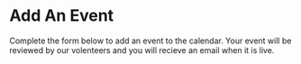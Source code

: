 <main className="max-w-screen-md mx-auto my-4 p-8 rounded-xl bg-white dark:bg-inherit">


# Add An Event

Complete the form below to add an event to the calendar. Your event will
be reviewed by our volenteers and you will recieve an email when it is
live.

<Form
  inputFields={[
    {
      props: {
        name: "Event Title",
        label: "Event Title",
        type: "text",
        required: true,
        placeholder: "Title Your Event",
      },
      description:
        "Titles should be unique to your event and be as descriptive as possible ideally in under 130 characters. Do not include other information like date or location in this section.",
    },
    {
      props: {
        name: "Event Description",
        label: "Event Description",
        type: "textarea",
        required: true,
        placeholder: "Give Your Event Some Flavour",
      },
      description:
        "1-3 paragraphs to really sell an event to someone, the title has hooked them, now tell people why your event is the best! Talk about the event organiser in the 3rd person (It feels super strange if you're the organiser writing it but I promise it's worth it). For instance write '[Organiser] invites you to...' instead of 'we invite you to...'",
    },
    {
      props: {
        name: "Event Accessibility",
        label: "Event Accessibility",
        type: "textarea",
        required: false,
        placeholder: "What is your event doing to be accessible?",
      },
      description:
        "We Reccommend listing accessibility measures in bullet point format and providing an email contact for accessibility queries.",
    },
    {
      props: {
        name: "Organiser Name",
        label: "Organiser Name",
        type: "text",
        required: false,
        placeholder: "Organisation or Individual",
      },
      description: "",
    },
    {
      props: {
        name: "Organiser Contact",
        label: "Organiser Contact",
        type: "text",
        required: true,
        placeholder: "organiser@example.com",
      },
      description:
        "At the moment we require that all events have an organiser's contact attatched to them. It can be anonymous, it can be an email or a social media, but it has to be a valid contact that will be published on the calendar.",
    },
    {
      props: {
        name: "Organiser Social Media",
        label: "Organiser Social Media",
        type: "textarea",
        required: false,
        placeholder: "Tell people where to find you!",
      },
      description: "",
    },
    {
      props: {
        name: "Start Time",
        label: "Start Time",
        type: "datetime-local",
        required: true,
        placeholder: "-",
      },
    },
    {
      props: {
        name: "End Time",
        label: "End Time",
        type: "datetime-local",
        required: false,
        placeholder: "-",
      },
    },
    {
      props: {
        name: "I Have Permission To Post This Event",
        label: "I Have Permission To Post This Event",
        type: "checkbox",
        required: true,
      },
      description:
        "By ticking this box you aknowledge that one of the following applies; you are the event organiser, you have permission from the event organiser or you are submitting details for an event that are already publicly availible.",
    },
    {
      props: {
        name: "Contact Name",
        label: "Contact Name",
        type: "text",
        required: false,
        placeholder: "Enter your name",
      },
      description:
        "Not the event organiser's name, your name, the person submitting this form.",
    },
    {
      props: {
        name: "Contact Email",
        label: "Contact Email",
        type: "email",
        required: true,
        placeholder: "Enter your contact email",
      },
      description:
        "This Email will NOT be published. This is the email we will contact you on, you will get both an initial confirmation email once you submit this form and a follow up when your event is live.",
    },
    {
      props: {
        name: "I Confirm This Is My Email And Agree To Be Contacted",
        label: "I Confirm This Is My Email And Agree To Be Contacted",
        type: "checkbox",
        required: true,
      },
    },
  ]}
  submitAction={HandleEventSubmission}
/>

</main>
